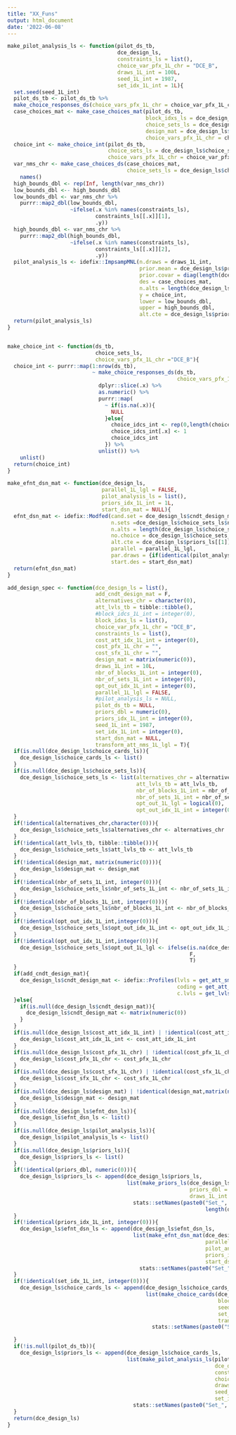 ```yaml
---
title: "XX_Funs"
output: html_document
date: '2022-06-08'
---
```




```r
make_pilot_analysis_ls <- function(pilot_ds_tb,
                                   dce_design_ls,
                                   constraints_ls = list(),
                                   choice_var_pfx_1L_chr = "DCE_B",
                                   draws_1L_int = 100L,
                                   seed_1L_int = 1987,
                                   set_idx_1L_int = 1L){
  set.seed(seed_1L_int)
  pilot_ds_tb <- pilot_ds_tb %>% 
  make_choice_responses_ds(choice_vars_pfx_1L_chr = choice_var_pfx_1L_chr)
  case_choices_mat <- make_case_choices_mat(pilot_ds_tb,
                                            block_idxs_ls = dce_design_ls$choice_cards_ls[[set_idx_1L_int]]$block_idxs_ls,
                                            choice_sets_ls = dce_design_ls$choice_sets_ls,
                                            design_mat = dce_design_ls$efnt_dsn_ls[[set_idx_1L_int]]$design,
                                            choice_vars_pfx_1L_chr = choice_var_pfx_1L_chr)
  choice_int <- make_choice_int(pilot_ds_tb,
                                choice_sets_ls = dce_design_ls$choice_sets_ls,
                                choice_vars_pfx_1L_chr = choice_var_pfx_1L_chr)
  var_nms_chr <- make_case_choices_ds(case_choices_mat,
                                      choice_sets_ls = dce_design_ls$choice_sets_ls) %>%
    names()
  high_bounds_dbl <- rep(Inf, length(var_nms_chr))
  low_bounds_dbl <-- high_bounds_dbl
  low_bounds_dbl <- var_nms_chr %>%
    purrr::map2_dbl(low_bounds_dbl,
                    ~ifelse(.x %in% names(constraints_ls),
                            constraints_ls[[.x]][1],
                            .y))
  high_bounds_dbl <- var_nms_chr %>%
    purrr::map2_dbl(high_bounds_dbl,
                    ~ifelse(.x %in% names(constraints_ls),
                            constraints_ls[[.x]][2],
                            .y))
  pilot_analysis_ls <- idefix::ImpsampMNL(n.draws = draws_1L_int, 
                                          prior.mean = dce_design_ls$priors_ls[[set_idx_1L_int]]$priors_dbl, 
                                          prior.covar = diag(length(dce_design_ls$priors_ls[[set_idx_1L_int]]$priors_dbl)), 
                                          des = case_choices_mat, 
                                          n.alts = length(dce_design_ls$choice_sets_ls$alternatives_chr), 
                                          y = choice_int, 
                                          lower = low_bounds_dbl, 
                                          upper = high_bounds_dbl, 
                                          alt.cte = dce_design_ls$priors_ls[[set_idx_1L_int]]$altv_con_int)
  return(pilot_analysis_ls)
}
```
```r

```
```r
make_choice_int <- function(ds_tb,
                            choice_sets_ls,
                            choice_vars_pfx_1L_chr ="DCE_B"){
  choice_int <- purrr::map(1:nrow(ds_tb),
                           ~ make_choice_responses_ds(ds_tb,
                                                      choice_vars_pfx_1L_chr = choice_vars_pfx_1L_chr) %>%
                             dplyr::slice(.x) %>%
                             as.numeric() %>%
                             purrr::map(
                               ~ if(is.na(.x)){
                                 NULL
                               }else{
                                 choice_idcs_int <- rep(0,length(choice_sets_ls$alternatives_chr))
                                 choice_idcs_int[.x] <- 1
                                 choice_idcs_int
                               }) %>%
                             unlist()) %>%
    unlist()
  return(choice_int)
}
```

```r
make_efnt_dsn_mat <- function(dce_design_ls,
                              parallel_1L_lgl = FALSE,
                              pilot_analysis_ls = list(),
                              priors_idx_1L_int = 1L,
                              start_dsn_mat = NULL){
  efnt_dsn_mat <- idefix::Modfed(cand.set = dce_design_ls$cndt_design_mat,
                                 n.sets =dce_design_ls$choice_sets_ls$nbr_of_sets_1L_int,
                                 n.alts = length(dce_design_ls$choice_sets_ls$alternatives_chr),
                                 no.choice = dce_design_ls$choice_sets_ls$opt_out_1L_lgl,
                                 alt.cte = dce_design_ls$priors_ls[[1]]$altv_con_int,
                                 parallel = parallel_1L_lgl,
                                 par.draws = {if(identical(pilot_analysis_ls,list())){dce_design_ls$priors_ls[[1]]$params_xx}else{pilot_analysis_ls$sample}},
                                 start.des = start_dsn_mat)
  return(efnt_dsn_mat)
}
```

```r
add_design_spec <- function(dce_design_ls = list(),
                            add_cndt_design_mat = F,
                            alternatives_chr = character(0),
                            att_lvls_tb = tibble::tibble(),
                            #block_idcs_1L_int = integer(0),
                            block_idxs_ls = list(),
                            choice_var_pfx_1L_chr = "DCE_B",
                            constraints_ls = list(),
                            cost_att_idx_1L_int = integer(0),
                            cost_pfx_1L_chr = "",
                            cost_sfx_1L_chr = "",
                            design_mat = matrix(numeric(0)),
                            draws_1L_int = 10L,
                            nbr_of_blocks_1L_int = integer(0),
                            nbr_of_sets_1L_int = integer(0),
                            opt_out_idx_1L_int = integer(0),
                            parallel_1L_lgl = FALSE,
                            #pilot_analysis_ls = NULL,
                            pilot_ds_tb = NULL,
                            priors_dbl = numeric(0),
                            priors_idx_1L_int = integer(0),
                            seed_1L_int = 1987,
                            set_idx_1L_int = integer(0),
                            start_dsn_mat = NULL,
                            transform_att_nms_1L_lgl = T){
  if(is.null(dce_design_ls$choice_cards_ls)){
    dce_design_ls$choice_cards_ls <- list()
  }
  if(is.null(dce_design_ls$choice_sets_ls)){
    dce_design_ls$choice_sets_ls <- list(alternatives_chr = alternatives_chr,
                                         att_lvls_tb = att_lvls_tb,
                                         nbr_of_blocks_1L_int = nbr_of_blocks_1L_int,
                                         nbr_of_sets_1L_int = nbr_of_sets_1L_int,
                                         opt_out_1L_lgl = logical(0),
                                         opt_out_idx_1L_int = integer(0))
  }
  if(!identical(alternatives_chr,character(0))){
    dce_design_ls$choice_sets_ls$alternatives_chr <- alternatives_chr
  }
  if(!identical(att_lvls_tb, tibble::tibble())){
    dce_design_ls$choice_sets_ls$att_lvls_tb <- att_lvls_tb
  }
  if(!identical(design_mat, matrix(numeric(0)))){
    dce_design_ls$design_mat <- design_mat
  }
  if(!identical(nbr_of_sets_1L_int, integer(0))){
    dce_design_ls$choice_sets_ls$nbr_of_sets_1L_int <- nbr_of_sets_1L_int
  }
  if(!identical(nbr_of_blocks_1L_int, integer(0))){
    dce_design_ls$choice_sets_ls$nbr_of_blocks_1L_int <- nbr_of_blocks_1L_int
  }
  if(!identical(opt_out_idx_1L_int,integer(0))){
    dce_design_ls$choice_sets_ls$opt_out_idx_1L_int <- opt_out_idx_1L_int ###
  }
  if(!identical(opt_out_idx_1L_int,integer(0))){
    dce_design_ls$choice_sets_ls$opt_out_1L_lgl <- ifelse(is.na(dce_design_ls$choice_sets_ls$opt_out_idx_1L_int),
                                                          F,
                                                          T)
  }
  if(add_cndt_design_mat){
    dce_design_ls$cndt_design_mat <- idefix::Profiles(lvls = get_att_smrys(dce_design_ls),
                                                      coding = get_att_smrys(dce_design_ls,return_1L_chr = "type"),
                                                      c.lvls = get_lvls(dce_design_ls$choice_sets_ls$att_lvls_tb, return_1L_chr = "cont") %>% unname() %>% purrr::map(~as.numeric(.x)))
  }else{
    if(is.null(dce_design_ls$cndt_design_mat)){
      dce_design_ls$cndt_design_mat <- matrix(numeric(0))
    }
  }
  if(is.null(dce_design_ls$cost_att_idx_1L_int) | !identical(cost_att_idx_1L_int, integer(0))){
    dce_design_ls$cost_att_idx_1L_int <- cost_att_idx_1L_int
  }
  if(is.null(dce_design_ls$cost_pfx_1L_chr) | !identical(cost_pfx_1L_chr, "")){
    dce_design_ls$cost_pfx_1L_chr <- cost_pfx_1L_chr
  }
  if(is.null(dce_design_ls$cost_sfx_1L_chr) | !identical(cost_sfx_1L_chr, "")){
    dce_design_ls$cost_sfx_1L_chr <- cost_sfx_1L_chr
  }
  if(is.null(dce_design_ls$design_mat) | !identical(design_mat,matrix(numeric(0)))){
    dce_design_ls$design_mat <- design_mat
  }
  if(is.null(dce_design_ls$efnt_dsn_ls)){
    dce_design_ls$efnt_dsn_ls <- list()
  }
  if(is.null(dce_design_ls$pilot_analysis_ls)){
    dce_design_ls$pilot_analysis_ls <- list()
  }
  if(is.null(dce_design_ls$priors_ls)){
    dce_design_ls$priors_ls <- list()
  }
  if(!identical(priors_dbl, numeric(0))){
    dce_design_ls$priors_ls <- append(dce_design_ls$priors_ls,
                                      list(make_priors_ls(dce_design_ls,
                                                          priors_dbl = priors_dbl,
                                                          draws_1L_int = draws_1L_int,  seed_1L_int = seed_1L_int)) %>%
                                        stats::setNames(paste0("Set_",
                                                               length(dce_design_ls$priors_ls) + 1)))
  }
  if(!identical(priors_idx_1L_int, integer(0))){
    dce_design_ls$efnt_dsn_ls <- append(dce_design_ls$efnt_dsn_ls,
                                        list(make_efnt_dsn_mat(dce_design_ls,
                                                               parallel_1L_lgl = parallel_1L_lgl,
                                                               pilot_analysis_ls = dce_design_ls$pilot_analysis_ls, # UPDATE
                                                               priors_idx_1L_int = priors_idx_1L_int,
                                                               start_dsn_mat = start_dsn_mat)) %>%
                                          stats::setNames(paste0("Set_", length(dce_design_ls$efnt_dsn_ls) + 1)))
  }
  if(!identical(set_idx_1L_int, integer(0))){
    dce_design_ls$choice_cards_ls <- append(dce_design_ls$choice_cards_ls,
                                            list(make_choice_cards(dce_design_ls,
                                                                   block_idxs_ls = block_idxs_ls,
                                                                   seed_1L_int = seed_1L_int,
                                                                   set_idx_1L_int = set_idx_1L_int,
                                                                   transform_att_nms_1L_lgl = transform_att_nms_1L_lgl)) %>%
                                              stats::setNames(paste0("Set_", length(dce_design_ls$choice_cards_ls) + 1)))

  }
  if(!is.null(pilot_ds_tb)){
    dce_design_ls$priors_ls <- append(dce_design_ls$choice_cards_ls,
                                      list(make_pilot_analysis_ls(pilot_ds_tb,
                                                                  dce_design_ls = dce_design_ls,
                                                                  constraints_ls = constraints_ls,
                                                                  choice_var_pfx_1L_chr = choice_var_pfx_1L_chr,
                                                                  draws_1L_int = draws_1L_int,
                                                                  seed_1L_int = seed_1L_int,
                                                                  set_idx_1L_int = set_idx_1L_int)) %>%
                                        stats::setNames(paste0("Set_", length(dce_design_ls$choice_cards_ls) + 1)))
  }
  return(dce_design_ls)
}
```
```r

```
```r

```
```r

```

```r

```

```r

```

